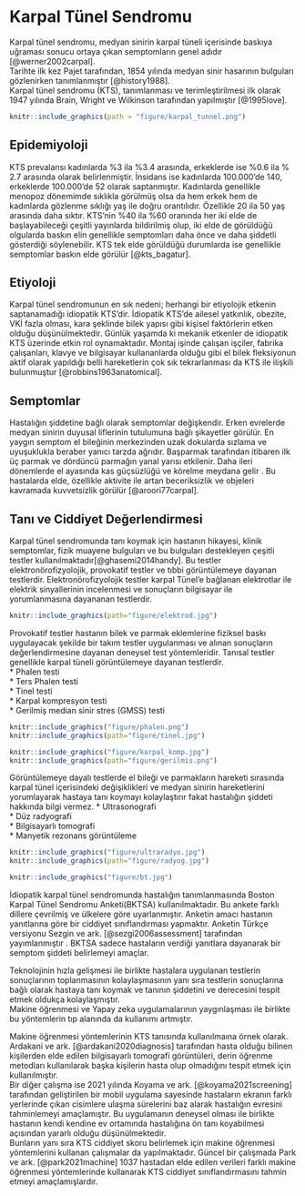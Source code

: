# Karpal Tünel Sendromu {#KTSTanim}

Karpal tünel sendromu, medyan sinirin karpal tüneli içerisinde baskıya uğraması sonucu ortaya çıkan semptomların genel adıdır [@werner2002carpal].  
Tarihte ilk kez Pajet tarafından, 1854 yılında medyan sinir hasarının bulguları gözlenirken tanımlanmıştır [@history1988].  
Karpal tünel sendromu (KTS), tanımlanması ve terimleştirilmesi ilk olarak 1947 yılında Brain, Wright ve Wilkinson tarafından yapılmıştır [@1995love].
```{r echo=FALSE,fig.align="center", fig.cap="Karpal Tünel Anatomisi ve Medyan Sinirin Sıkışması"}
knitr::include_graphics(path = "figure/karpal_tunnel.png")
```

## Epidemiyoloji {#KTSEpidemiyoloji}  

KTS prevalansı kadınlarda %3 ila %3.4 arasında, erkeklerde ise %0.6 ila % 2.7 arasında olarak
belirlenmiştir. İnsidans ise kadınlarda 100.000’de 140, erkeklerde 100.000’de 52 olarak saptanmıştır.
Kadınlarda genellikle menopoz dönemimde sıklıkla görülmüş olsa da hem erkek hem de kadınlarda
gözlenme sıklığı yaş ile doğru orantılıdır. Özellikle 20 ila 50 yaş arasında daha sıktır. KTS’nin %40 ila %60 oranında her iki elde de başlayabileceği çeşitli yayınlarda bildirilmiş olup, iki elde de görüldüğü olgularda baskın elin genellikle semptomları daha önce ve daha şiddetli gösterdiği söylenebilir. KTS tek elde görüldüğü durumlarda ise genellikle semptomlar baskın elde görülür [@kts_bagatur].  

## Etiyoloji {#KTSEtiyoloji}  

Karpal tünel sendromunun en sık nedeni; herhangi bir etiyolojik etkenin saptanamadığı idiopatik KTS’dir. İdiopatik KTS’de ailesel yatkınlık, obezite, VKİ fazla olması, kara şeklinde bilek yapısı gibi
kişisel faktörlerin etken olduğu düşünülmektedir. Günlük yaşamda ki mekanik etkenler de idiopatik KTS
üzerinde etkin rol oynamaktadır. Montaj işinde çalışan işçiler, fabrika çalışanları, klavye ve bilgisayar
kullananlarda olduğu gibi el bilek fleksiyonun aktif olarak yapıldığı belli hareketlerin çok sık
tekrarlanması da KTS ile ilişkili bulunmuştur [@robbins1963anatomical].  

## Semptomlar {#KTSSemptom}  

Hastalığın şiddetine bağlı olarak semptomlar değişkendir. Erken evrelerde medyan sinirin duyusal
liflerinin tutulumuna bağlı şikayetler görülür. En yaygın semptom el bileğinin merkezinden uzak
dokularda sızlama ve uyuşuklukla beraber yanıcı tarzda ağrıdır. Başparmak tarafından itibaren ilk üç
parmak ve dördüncü parmağın yanal yarısı etkilenir. Daha ileri dönemlerde el ayasında kas
güçsüzlüğü ve körelme meydana gelir . Bu hastalarda elde, özellikle aktivite ile artan beceriksizlik ve objeleri kavramada kuvvetsizlik görülür [@aroori77carpal].  

## Tanı ve Ciddiyet Değerlendirmesi {#KTSTani_Ciddi}  

Karpal tünel sendromunda tanı koymak için hastanın hikayesi, klinik semptomlar, fizik muayene bulguları ve bu bulguları destekleyen çeşitli testler kullanılmaktadır[@ghasemi2014handy].
Bu testler elektronörofizyolojik, provokatif testler ve tıbbi görüntülemeye dayanan testlerdir.
Elektronörofizyolojik testler karpal Tünel'e bağlanan elektrotlar ile elektrik sinyallerinin incelenmesi ve sonuçların bilgisayar ile yorumlanmasına dayananan testlerdir.
```{r echo=FALSE,fig.align='center',fig.cap="Elektronörofizyolojik Test"}
knitr::include_graphics(path="figure/elektrod.jpg")
```  

Provokatif testler hastanın bilek ve parmak eklemlerine fiziksel baskı uygulayacak şekilde bir takım
testler uygulanması ve alınan sonuçların değerlendirmesine dayanan deneysel test yöntemleridir.
Tanısal testler genellikle karpal tüneli görüntülemeye dayanan testlerdir.  
* Phalen testi  
* Ters Phalen testi  
* Tinel testi  
* Karpal kompresyon testi  
* Gerilmiş median sinir stres (GMSS) testi  
```{r echo=FALSE, fig.align='center',fig.show='hold',fig.cap="Phalen ve Tinel Testi",out.width="49%",out.height="22%"}
knitr::include_graphics("figure/phalen.png")
knitr::include_graphics(path="figure/tinel.jpg")
```
```{r echo=FALSE, fig.align='center',fig.show='hold',fig.cap="Karpal kompresyon ve GMSS Testi ",out.width="49%",out.height="22%"}
knitr::include_graphics("figure/karpal_komp.jpg")
knitr::include_graphics(path="figure/gerilmis.png")
```
Görüntülemeye dayalı testlerde el bileği ve parmakların hareketi sırasında karpal tünel içerisindeki değişiklikleri ve medyan sinirin hareketlerini yorumlayarak hastaya tanı koymayı kolaylaştırır fakat hastalığın şiddeti hakkında bilgi vermez.
* Ultrasonografi  
* Düz radyografi  
* Bilgisayarlı tomografi  
* Manyetik rezonans görüntüleme  
```{r echo=FALSE, fig.align='center',fig.show='hold',fig.cap="Ultrasonografi ve Düz radyografi ",out.width="49%",out.height="22%"}
knitr::include_graphics("figure/ultraradyo.jpg")
knitr::include_graphics(path="figure/radyog.jpg")
```
```{r echo=FALSE, fig.align='center',fig.show='hold',fig.cap="Bilgisayarlı tomografi ",out.width="49%",out.height="22%"}
knitr::include_graphics("figure/bt.jpg")
```
İdiopatik karpal tünel sendromunda hastalığın tanımlanmasında Boston Karpal Tünel Sendromu
Anketi(BKTSA) kullanılmaktadır. Bu ankete farklı dillere çevrilmiş ve ülkelere göre uyarlanmıştır. Anketin amacı hastanın yanıtlarına göre bir ciddiyet sınıflandırması yapmaktır. Anketin Türkçe versiyonu Sezgin ve ark. [@sezgi2006assessment] tarafından yayımlanmıştır . BKTSA sadece hastaların verdiği yanıtlara dayanarak bir semptom şiddeti belirlemeyi amaçlar.  

Teknolojinin hızla gelişmesi ile birlikte hastalara uygulanan testlerin sonuçlarının toplanmasının kolaylaşmasının yanı sıra testlerin sonuçlarına bağlı olarak hastaya tanı koymak ve tanının şiddetini ve derecesini tespit etmek oldukça kolaylaşmıştır.  
Makine öğrenmesi ve Yapay zeka uygulamalarının yaygınlaşması ile birlikte bu yöntemlerin tıp alanında da kullanımı artmıştır.  

Makine öğrenmesi yöntemlerinin KTS tanısında kullanılmaına örnek olarak.
Ardakani ve ark. [@ardakani2020diagnosis] tarafından hasta olduğu bilinen kişilerden elde edilen bilgisayarlı tomografi görüntüleri, derin öğrenme metodları kullanılarak başka kişilerin hasta olup olmadığını tespit etmek için kullanılmıştır.  
Bir diğer çalışma ise 2021 yılında Koyama  ve ark. [@koyama2021screening] tarafından geliştirilen bir mobil uygulama sayesinde hastaların ekranın farklı yerlerinde çıkan cisimlere ulaşma sürelerini baz alarak hastalığın evresini tahminlemeyi amaçlamıştır. Bu uygulamanın deneysel olması ile birlikte hastanın kendi kendine ev ortamında hastalığına ön tanı koyabilmesi açısından yararlı olduğu düşünülmektedir.\
Bunların yanı sıra KTS ciddiyet skoru belirlemek için makine öğrenmesi yöntemlerini kullanan çalışmalar da yapılmaktadır.
Güncel bir çalışmada Park ve ark. [@park2021machine] 1037 hastadan elde edilen verileri farklı makine öğrenmesi yöntemlerinde kullanarak KTS ciddiyet sınıflandırmasını tahmin etmeyi amaçlamışlardır.
\pagebreak
